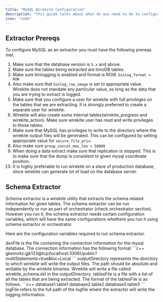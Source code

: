 ```yaml
---
title: "MySQL Wirekite Configuration"
description: "This guide talks about what do you need to do to configure MySQL to use with Wirekite."
icon: "code"
---
```


## Extractor Prereqs

To configure MySQL as an extractor you must have the following prereqs met.

 1. Make sure that the database version is `5.x` and above.
 2. Make sure the tables being extracted are InnoDB tables.
 3. Make sure binlogging is enabled and format is ROW. `binlog_format = ROW` 
 4. Also make sure that `binlog_row_image` is set to appropriate value. Wirekite does not mandate any particular value, as long as the data that you are trying to extract is logged. 
 5. Make sure that you configure a user for wirekite with full privileges on the tables that we are extracting. It is strongly preferred to create a separate user for wirekite.
 6. Wirekite will also create some internal tables(wirekite_progress and wirekite_action). Make sure wirekite user has read and write privileges to those tables. 
 7. Make sure that MySQL has privileges to write to the directory where the wirekite output files will be generated. This can be configured by setting appropriate value for `secure_file_priv`.
 8. Also make sure `group_concat_max_len = 50000`
 9. When doing a data extract make sure that replication is stopped. This is to make sure that the dump is consistent to given mysql coordinate position.
10. It is highly preferable to run wirekite on a slave of production database, since wirekite can generate lot of load on the database server.

## Schema Extractor

Schema extractor is a wirekite utility that extracts the schema related information for given tables. The schema extractor can be run independently or run as part of orchestrator (check orchestrator section). However you run it, the schema extractor needs certain configuration variables, which will have the same configurations whethere you run it using schema extractor or orchestrator. 

Here are the configuration variables required to run schema extractor.

<ResponseField name="dsnFile" type="string" required>
  dsnFile is the file containing the connection information for the mysql database. 
</ResponseField>
The connection information has the following format
  ```c++
  gkemnitz:gjk123@tcp(localhost:3306)/public?multiStatements=true&loc=Local
  ```

  <ResponseField name="outputDirectory" type="string" required>
    outputDirectory represents the directory to which wirekite will write the output files. The path should be absolute and writable by the wirekite binaries. Wirekite will write a file called wirekite_schema.skt in the outputDirectory.
  </ResponseField>

  <ResponseField name="tablesFile" type="string" required>
    tablesFile is a file with a list of all the tables that are being extracted.
  </ResponseField>
  The format of the tablesFile is as follows.
  ```c++
  database1.table1
  database2.table2
  database3.table3
  ```

  <ResponseField name="logFile" type="string" required>
    logFile refers to the full path of the logfile where the extractor will write the logging information.
  </ResponseField>

  

  
